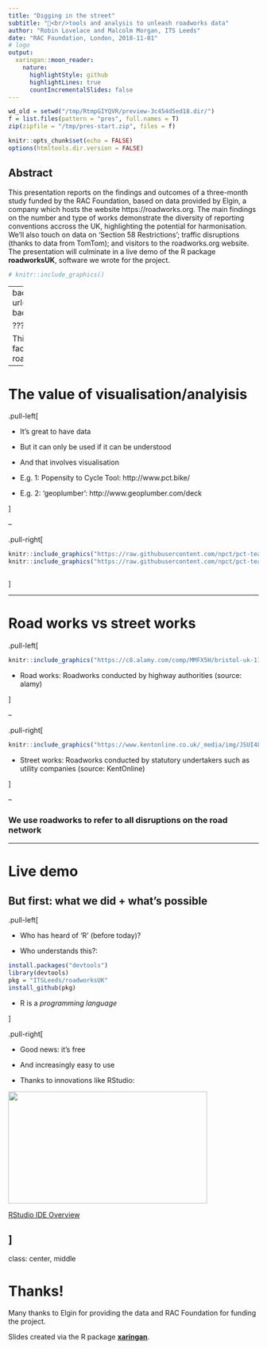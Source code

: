 ```yaml
---
title: "Digging in the street"
subtitle: "🚧<br/>tools and analysis to unleash roadworks data"
author: "Robin Lovelace and Malcolm Morgan, ITS Leeds"
date: "RAC Foundation, London, 2018-11-01"
# logo
output:
  xaringan::moon_reader:
    nature:
      highlightStyle: github
      highlightLines: true
      countIncrementalSlides: false
---
```


```r
wd_old = setwd("/tmp/RtmpGIYQVR/preview-3c454d5ed18.dir/")
f = list.files(pattern = "pres", full.names = T)
zip(zipfile = "/tmp/pres-start.zip", files = f)
```


```r
knitr::opts_chunk$set(echo = FALSE)
options(htmltools.dir.version = FALSE)
```

## Abstract

This presentation reports on the findings and outcomes of a three-month study funded by the RAC Foundation, based on data provided by Elgin, a company which hosts the website https://roadworks.org.
The main findings on the number and type of works demonstrate the diversity of reporting conventions accross the UK, highlighting the potential for harmonisation. We'll also touch on data on 'Section 58 Restrictions'; traffic disruptions (thanks to data from TomTom); and  visitors to the roadworks.org website.
The presentation will culminate in a live demo of the R package **roadworksUK**, software we wrote for the project.

```r
# knitr::include_graphics()
```

---
background-image: url(https://media.giphy.com/media/l1cMaoSxV9KM0/giphy.gif)
background-size: cover
class: center, bottom, inverse

???

This shows us 3 things about road works: ubiquity (caused by fact roads are used for lots more than transport); impact on road users; and wider impacts.
---

# The value of visualisation/analyisis

.pull-left[

- It's great to have data

- But it can only be used if it can be understood

- And that involves visualisation

- E.g. 1: Popensity to Cycle Tool: http://www.pct.bike/

- E.g. 2: 'geoplumber': http://www.geoplumber.com/deck

]

--

.pull-right[

```r
knitr::include_graphics("https://raw.githubusercontent.com/npct/pct-team/master/figures/haystack.png")
knitr::include_graphics("https://raw.githubusercontent.com/npct/pct-team/master/figures/leed-bradford-lsoa-dutch.png")
```

```r

```

]

---

# Road works vs street works


.pull-left[

```r
knitr::include_graphics("https://c8.alamy.com/comp/MMFX5H/bristol-uk-11th-may-2018-workmen-seen-carrying-out-overnight-resurfacing-of-the-wells-road-a37-outbound-broadfield-road-to-airport-road-on-friday-11th-may-part-of-a-larger-on-going-scheme-bristol-city-council-and-north-east-somerset-council-made-a-joint-bid-to-the-department-of-transport-for-the-local-highways-maintenance-challenge-fund-total-amount-awarded-which-includes-a-contribution-from-each-authority-is-64m-proposed-carriageway-reconstruction-a4-and-a4174-corridors-robert-timoneyalamylivenews-MMFX5H.jpg")
```

- Road works: Roadworks conducted by highway authorities (source: alamy)

]

--

.pull-right[

```r
knitr::include_graphics("https://www.kentonline.co.uk/_media/img/JSUI48FJ0UR7J24EDRC5.jpg")
```

- Street works: Roadworks conducted by statutory undertakers such as utility companies (source: KentOnline)

]

--

### We use roadworks to refer to all disruptions on the road network

---

# Live demo

## But first: what we did + what's possible

.pull-left[


- Who has heard of 'R' (before today)?

- Who understands this?:

```r
install.packages("devtools")
library(devtools)
pkg = "ITSLeeds/roadworksUK"
install_github(pkg)
```

- R is a *programming language*

]

.pull-right[

- Good news: it's free

- And increasingly easy to use

- Thanks to innovations like RStudio:

<p><a href="https://www.rstudio.com/products/RStudio/?wvideo=520zbd3tij"><img src="https://embedwistia-a.akamaihd.net/deliveries/260e6e980f526abaedf8ef3378270c899da74f08.jpg?image_play_button_size=2x&amp;image_crop_resized=960x540&amp;image_play_button=1&amp;image_play_button_color=71a5d4e0" style="width: 400px; height: 225px;" width="400" height="225"></a></p><p><a href="https://www.rstudio.com/products/RStudio/?wvideo=520zbd3tij">RStudio IDE Overview</a></p>

]
---

class: center, middle

# Thanks!

Many thanks to Elgin for providing the data and RAC Foundation for funding the project.

Slides created via the R package [**xaringan**](https://github.com/yihui/xaringan).

